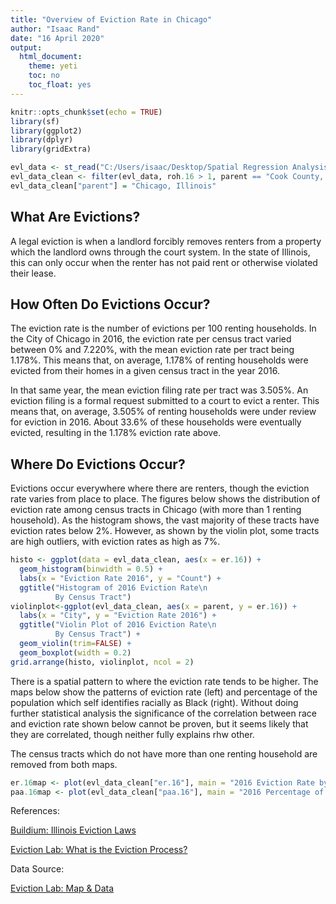 ---
title: "Overview of Eviction Rate in Chicago"
author: "Isaac Rand"
date: "16 April 2020"
output:
  html_document:
    theme: yeti
    toc: no
    toc_float: yes
---

```{r setup, include=FALSE}
knitr::opts_chunk$set(echo = TRUE)
library(sf)
library(ggplot2)
library(dplyr)
library(gridExtra)
```


```{r, include = FALSE}
evl_data <- st_read("C:/Users/isaac/Desktop/Spatial Regression Analysis/Eviction Lab Data _ Census Tracts _ Chicago.shp")
evl_data_clean <- filter(evl_data, roh.16 > 1, parent == "Cook County, Illinois")
evl_data_clean["parent"] = "Chicago, Illinois"

```

## What Are Evictions?

A legal eviction is when a landlord forcibly removes renters from a property which the landlord owns through the court system. In the state of Illinois, this can only occur when the renter has not paid rent or otherwise violated their lease. 

## How Often Do Evictions Occur?

The eviction rate is the number of evictions per 100 renting households. In the City of Chicago in 2016, the eviction rate per census tract varied between 0% and 7.220%, with the mean eviction rate per tract being 1.178%. This means that, on average, 1.178% of renting households were evicted from their homes in a given census tract in the year 2016.

In that same year, the mean eviction filing rate per tract was 3.505%. An eviction filing is a formal request submitted to a court to evict a renter. This means that, on average, 3.505% of renting households were under review for eviction in 2016. About 33.6% of these households were eventually evicted, resulting in the 1.178% eviction rate above.

## Where Do Evictions Occur?

Evictions occur everywhere where there are renters, though the eviction rate varies from place to place. The figures below shows the distribution of eviction rate among census tracts in Chicago (with more than 1 renting household). As the histogram shows, the vast majority of these tracts have eviction rates below 2%. However, as shown by the violin plot, some tracts are high outliers, with eviction rates as high as 7%. 

```{r, echo = FALSE}
histo <- ggplot(data = evl_data_clean, aes(x = er.16)) +
  geom_histogram(binwidth = 0.5) +
  labs(x = "Eviction Rate 2016", y = "Count") +
  ggtitle("Histogram of 2016 Eviction Rate\n 
          By Census Tract")
violinplot<-ggplot(evl_data_clean, aes(x = parent, y = er.16)) +
  labs(x = "City", y = "Eviction Rate 2016") +
  ggtitle("Violin Plot of 2016 Eviction Rate\n 
          By Census Tract") +
  geom_violin(trim=FALSE) + 
  geom_boxplot(width = 0.2)
grid.arrange(histo, violinplot, ncol = 2)

```

There is a spatial pattern to where the eviction rate tends to be higher. The maps below show the patterns of eviction rate (left) and percentage of the population which self identifies racially as Black (right). Without doing further statistical analysis the significance of the correlation between race and eviction rate shown below cannot be proven, but it seems likely that they are correlated, though neither fully explains rhw other. 

The census tracts which do not have more than one renting household are removed from both maps.

```{r, echo = FALSE}
er.16map <- plot(evl_data_clean["er.16"], main = "2016 Eviction Rate by Census Tract in Chicago")
paa.16map <- plot(evl_data_clean["paa.16"], main = "2016 Percentage of Population Identifying as Black")
```



References:

[Buildium: Illinois Eviction Laws](https://www.buildium.com/laws/illinois-eviction-laws/)

[Eviction Lab: What is the Eviction Process?](https://evictionlab.org/why-eviction-matters/#what-is-the-eviction-process)

Data Source:

[Eviction Lab: Map & Data](https://evictionlab.org/map/#/2016?geography=states&type=er)

